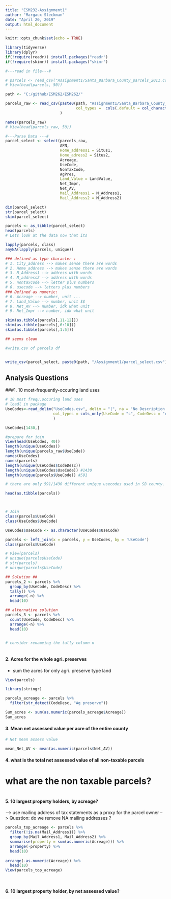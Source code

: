 ```yaml
---
title: "ESM232-Assignment1"
author: "Margaux Sleckman"
date: "April 20, 2019"
output: html_document
---
```


```r
knitr::opts_chunk$set(echo = TRUE)
```



```r

library(tidyverse)
library(dplyr)
if(!require(readr)) install.packages("readr")
if(!require(skimr)) install.packages("skimr")

```

```r

#---read in file---# 

# parcels <- read_csv("Assignment1/Santa_Barbara_County_parcels_2011.csv")
# View(head(parcels, 50))

path <- "C:/github/ESM262/ESM262/"

parcels_raw <- read_csv(paste0(path, "Assignment1/Santa_Barbara_County_parcels_2011.csv"),
                               col_types =  cols(.default = col_character())
                        )

names(parcels_raw)
# View(head(parcels_raw, 50))

```

```r

#---Parse Data ---#
parcel_select <- select(parcels_raw, 
                        APN, 
                        Home_address1 = Situs1,
                        Home_adress2 = Situs2,
                        Acreage, 
                        UseCode, 
                        NonTaxCode, 
                        AgPres, 
                        Land_Value = LandValue,
                        Net_Impr, 
                        Net_AV, 
                        Mail_Address1 = M_Address1, 
                        Mail_Address2 = M_Address2)

dim(parcel_select)
str(parcel_select)
skim(parcel_select)

parcels <- as_tibble(parcel_select)
head(parcels)
# Lets look at the data now that its 

lapply(parcels, class)
anyNA(lapply(parcels, unique))

### defined as type character : 
# 1. City_address --> makes sense there are words
# 2. Home_address --> makes sense there are words 
# 3. M_Address1 --> address with words 
# 4. M_address2 --> address with words 
# 5. nontaxcode --> letter plus numbers 
# 6. usecode --> letters plus numbers 
### Defined as numeric: 
# 6. Acreage --> number, unit ... 
# 7. Land_Value --> number, unit $$ 
# 8. Net_AV --> number, idk what unit 
# 9. Net_Impr --> number, idk what unit

skim(as.tibble(parcels[,11-12]))
skim(as.tibble(parcels[,6:10]))
skim(as.tibble(parcels[,1:5]))

## seems clean 

```

```r

#write.csv of parcels df 


write_csv(parcel_select, paste0(path, "/Assignment1/parcel_select.csv"))

```


## Analysis Questions

###1. 10 most-frequently-occuring land uses
```r

# 10 most frequ.occuring land uses 
# loadl in package
UseCodes<-read_delim("UseCodes.csv", delim = "|", na = "No Description Available",
                     col_types = cols_only(UseCode = "c", CodeDesc = "c")
                     )

UseCodes[1430,]

#prepare for join
View(head(UseCodes, 40))
length(unique(UseCodes))
length(unique(parcels_raw$UseCode))
names(UseCodes)
names(parcels)
length(unique(UseCodes$CodeDesc))
length(unique(UseCodes$UseCode)) #1430
length(unique(parcels$UseCode)) #591

# there are only 591/1430 different unique usecodes used in SB county. 

head(as.tibble(parcels))



# Join
class(parcels$UseCode)
class(UseCodes$UseCode)

UseCodes$UseCode <- as.character(UseCodes$UseCode)

parcels <- left_join(x = parcels, y = UseCodes, by = 'UseCode') 
class(parcels$UseCode)  

# View(parcels)
# unique(parcels$UseCode)
# str(parcels)
# unique(parcels$UseCode)

## Solution ##
parcels_2 <- parcels %>% 
  group_by(UseCode, CodeDesc) %>% 
  tally() %>% 
  arrange(-n) %>%
  head(10)

## alternative solution 
parcels_3 <- parcels %>% 
  count(UseCode, CodeDesc) %>% 
  arrange(-n) %>% 
  head(10)


# consider renameing the tally column n 
  
```

#### 2. Acres for the whole agri. preserves 
 * sum the acres for only agri. preserve type land 

```r
View(parcels)

library(stringr)

parcels_acreage <- parcels %>% 
  filter(str_detect(CodeDesc, "Ag preserve")) 

Sum_acres <- sum(as.numeric(parcels_acreage$Acreage))
Sum_acres

```

#### 3. Mean net assessed value per acre of the entire county 

```r

# Net mean assess value

mean_Net_AV <- mean(as.numeric(parcels$Net_AV))

```


#### 4. what is the total net assessed value of all non-taxable parcels 
# what are the non taxable parcels?

```r


```


#### 5. 10 largest property holders, by acreage?
  --> use mailing address of tax statements as a proxy for the parcel owner
  --> Question: do we remove NA mailing addresses ?
  
```r

parcels_top_acreage <- parcels %>% 
  filter(!is.na(Mail_Address1)) %>% 
  group_by(Mail_Address1, Mail_Address2) %>% 
  summarise(property = sum(as.numeric(Acreage))) %>% 
  arrange(-property) %>% 
  head(10)
  
arrange(-as.numeric(Acreage)) %>% 
  head(10)
View(parcels_top_acreage)

  
```
  
#### 6. 10 largest property holder, by net assessed value?



